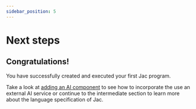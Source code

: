 ```yaml
---
sidebar_position: 5
---
```


# Next steps

## Congratulations!

You have successfully created and executed your first Jac program.

<!-- TODO: Add link below -->
Take a look at [adding an AI component]('#') to see how to incorporate the use an external AI service or continue to the intermediate section to learn more about the language specification of Jac.